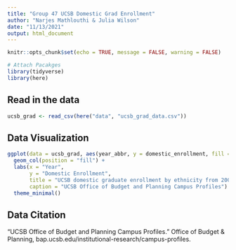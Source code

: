 ```yaml
---
title: "Group 47 UCSB Domestic Grad Enrollment"
author: "Narjes Mathlouthi & Julia Wilson"
date: "11/13/2021"
output: html_document
---
```


```r
knitr::opts_chunk$set(echo = TRUE, message = FALSE, warning = FALSE)

# Attach Pacakges
library(tidyverse)
library(here)
```

## Read in the data

```r
ucsb_grad <- read_csv(here("data", "ucsb_grad_data.csv"))
```

## Data Visualization

```r

ggplot(data = ucsb_grad, aes(year_abbr, y = domestic_enrollment, fill = ethnicity)) + 
  geom_col(position = "fill") +
  labs(x = "Year",
       y = "Domestic Enrollment",
       title = "UCSB domestic graduate enrollment by ethnicity from 2008-2019",
       caption = "UCSB Office of Budget and Planning Campus Profiles") +
  theme_minimal()
```

## Data Citation

“UCSB Office of Budget and Planning Campus Profiles.” Office of Budget & Planning, bap.ucsb.edu/institutional-research/campus-profiles. 

